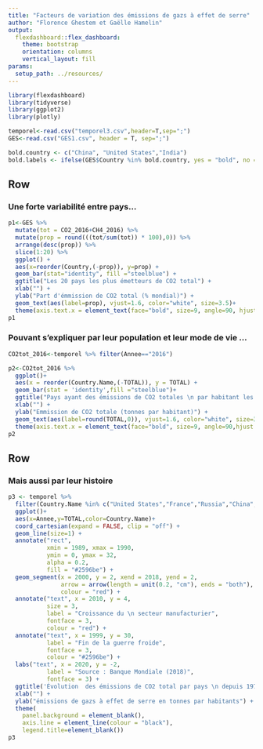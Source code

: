 ```yaml
---
title: "Facteurs de variation des émissions de gazs à effet de serre"
author: "Florence Ghestem et Gaëlle Hamelin"
output: 
  flexdashboard::flex_dashboard:
    theme: bootstrap
    orientation: columns
    vertical_layout: fill
params:
  setup_path: ../resources/
---
```


<style>                     
.navbar {
  background-color:#46ACC8;
  border-color:#46ACC8;
}
.navbar-brand {
color:black!important;
}


</style>   


```r
library(flexdashboard)
library(tidyverse)
library(ggplot2)
library(plotly)
```



```r
temporel<-read.csv("temporel3.csv",header=T,sep=";")
GES<-read.csv("GES1.csv", header = T, sep=";")

bold.country <- c("China", "United States","India")
bold.labels <- ifelse(GES$Country %in% bold.country, yes = "bold", no = "plain")

```

Row
-----------------------------------------------------------------------


### Une forte variabilité entre pays...

```r
p1<-GES %>% 
  mutate(tot = CO2_2016+CH4_2016) %>% 
  mutate(prop = round(((tot/sum(tot)) * 100),0)) %>%
  arrange(desc(prop)) %>%
  slice(1:20) %>%
  ggplot() +
  aes(x=reorder(Country,(-prop)), y=prop) +
  geom_bar(stat="identity", fill ="steelblue") +
  ggtitle("Les 20 pays les plus émetteurs de CO2 total") +
  xlab("") +
  ylab("Part d'émmission de CO2 total (% mondial)") +
  geom_text(aes(label=prop), vjust=1.6, color="white", size=3.5)+
  theme(axis.text.x = element_text(face="bold", size=9, angle=90, hjust = 1))
p1  

```


### Pouvant s'expliquer par leur population et leur mode de vie ...

```r

CO2tot_2016<-temporel %>% filter(Annee=="2016")

p2<-CO2tot_2016 %>% 
  ggplot()+
  aes(x = reorder(Country.Name,(-TOTAL)), y = TOTAL) +
  geom_bar(stat = 'identity',fill ="steelblue")+ 
  ggtitle("Pays ayant des émissions de CO2 totales \n par habitant les plus élevées") +
  xlab("") +
  ylab("Emmission de CO2 totale (tonnes par habitant)") +
  geom_text(aes(label=round(TOTAL,0)), vjust=1.6, color="white", size=3.5)+
  theme(axis.text.x = element_text(face="bold", size=9, angle=90,hjust = 1))
p2
```

Row
-----------------------------------------------------------------------

### Mais aussi par leur histoire

```r
p3 <- temporel %>% 
  filter(Country.Name %in% c("United States","France","Russia","China","Germany")) %>% 
  ggplot()+
  aes(x=Annee,y=TOTAL,color=Country.Name)+
  coord_cartesian(expand = FALSE, clip = "off") +
  geom_line(size=1) +
  annotate("rect", 
           xmin = 1989, xmax = 1990, 
           ymin = 0, ymax = 32, 
           alpha = 0.2,
           fill = "#2596be") +
  geom_segment(x = 2000, y = 2, xend = 2018, yend = 2,
               arrow = arrow(length = unit(0.2, "cm"), ends = "both"),
               colour = "red") +
  annotate("text", x = 2010, y = 4, 
           size = 3,
           label = "Croissance du \n secteur manufacturier",
           fontface = 3,
           colour = "red") +
  annotate("text", x = 1999, y = 30, 
           label = "Fin de la guerre froide",
           fontface = 3,
           colour = "#2596be") +
  labs("text", x = 2020, y = -2, 
           label = "Source : Banque Mondiale (2018)",
           fontface = 3) +
  ggtitle('Évolution  des émissions de CO2 total par pays \n depuis 1970') +  
  xlab("") + 
  ylab("émissions de gazs à effet de serre en tonnes par habitants") +
  theme(
    panel.background = element_blank(),
    axis.line = element_line(colour = "black"),
    legend.title=element_blank())
p3
```
